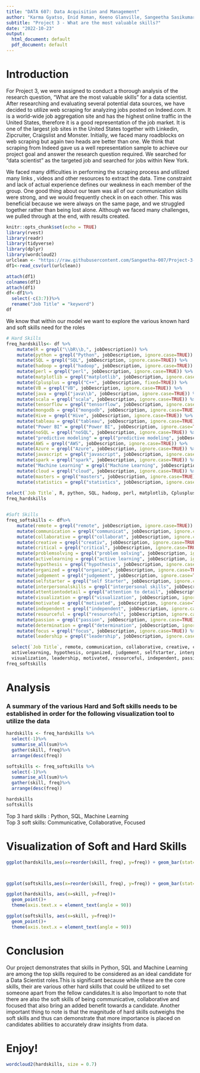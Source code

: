 ```yaml
---
title: "DATA 607: Data Acquisition and Management"
author: "Karma Gyatso, Enid Roman, Keeno Glanville, Sangeetha Sasikumar, Melvin Matanos"
subtitle: "Project 3 - What are the most valuable skills?"
date: "2022-10-23"
output:
  html_document: default
  pdf_document: default
---
```


# Introduction

For Project 3, we were assigned to conduct a thorough analysis of the research question, "What are the most valuable skills" for a data scientist. After researching and evaluating several potential data sources, we have decided to utilize web scraping for analyzing jobs posted on Indeed.com. It is a world-wide job aggregation site and has the highest online traffic in the United States, therefore it is a good representation of the job market. It is one  of the largest job sites in the United States together with Linkedin, Zipcruiter, Craigslist and Monster. Initially, we faced many roadblocks on web scraping but again two heads are better than one. We think that scraping from Indeed gave us a well representation sample to achieve our project goal and answer the research question required. We searched for “data scientist” as the targeted job and searched for jobs within New York. 

We faced many difficulties in performing the scraping process and utilized many links , videos and other resources to extract the data. Time constraint and lack of actual experience defines our weakness in each member of the group. One good thing about our team was all of our communication skills were strong, and we would frequently check in on each other. This was beneficial because we were always on the same page, and we struggled together rather than being lost alone. Although we faced many challenges, we pulled through at the end, with results created. 


```r
knitr::opts_chunk$set(echo = TRUE)
library(rvest)
library(readr)
library(tidyverse)
library(dplyr)
library(wordcloud2)
urlclean <- "https://raw.githubusercontent.com/Sangeetha-007/Project-3-607/main/test2.csv"
df1<-read_csv(url(urlclean))

attach(df1)
colnames(df1)
attach(df1)
df<-df1%>%
  select(-c(3:7))%>%
  rename("Job Title" = "keyword")
df
```

We know that within our model we want to explore the various known hard and soft skills need for the roles

```r
# Hard Skills
freq_hardskills<- df %>%
    mutate(R = grepl("\\bR\\b,", jobDescription)) %>%
    mutate(python = grepl("Python", jobDescription, ignore.case=TRUE)) %>%
    mutate(SQL = grepl("SQL", jobDescription, ignore.case=TRUE)) %>%
    mutate(hadoop = grepl("hadoop", jobDescription, ignore.case=TRUE)) %>%
    mutate(perl = grepl("perl", jobDescription, ignore.case=TRUE)) %>%
    mutate(matplotlib = grepl("matplotlib", jobDescription, ignore.case=TRUE)) %>%
    mutate(Cplusplus = grepl("C++", jobDescription, fixed=TRUE)) %>%
    mutate(VB = grepl("VB", jobDescription, ignore.case=TRUE)) %>%
    mutate(java = grepl("java\\b", jobDescription, ignore.case=TRUE)) %>%
    mutate(scala = grepl("scala", jobDescription, ignore.case=TRUE)) %>%
    mutate(tensorflow = grepl("tensorflow", jobDescription, ignore.case=TRUE)) %>%
    mutate(mongodb = grepl("mongodb", jobDescription, ignore.case=TRUE)) %>%
    mutate(Hive = grepl("Hive", jobDescription, ignore.case=TRUE)) %>%
    mutate(tableau = grepl("tableau", jobDescription, ignore.case=TRUE)) %>%
    mutate("Power BI" = grepl("Power BI", jobDescription, ignore.case=TRUE)) %>%
    mutate(noSQL = grepl("noSQL", jobDescription, ignore.case=TRUE)) %>%
    mutate("predictive modeling" = grepl("predictive modeling", jobDescription, ignore.case=TRUE)) %>%
    mutate(AWS = grepl("AWS", jobDescription, ignore.case=TRUE)) %>%
    mutate(Azure = grepl("Azure", jobDescription, ignore.case=TRUE)) %>%
    mutate(javascript = grepl("javascript", jobDescription, ignore.case=TRUE)) %>%
    mutate(spark = grepl("spark", jobDescription, ignore.case=TRUE)) %>%
    mutate("Machine Learning" = grepl("Machine Learning", jobDescription, ignore.case=TRUE)) %>%
    mutate(cloud = grepl("cloud", jobDescription, ignore.case=TRUE)) %>%
    mutate(masters = grepl("masters", jobDescription, ignore.case=TRUE)) %>%
    mutate(statistics = grepl("statistics", jobDescription, ignore.case=TRUE)) %>%
  
select(`Job Title`, R, python, SQL, hadoop, perl, matplotlib, Cplusplus, VB, java, "Machine Learning", scala, tensorflow, mongodb, javascript, spark, Hive, tableau, "Power BI", noSQL,"predictive modeling", AWS, Azure, cloud, masters, statistics)
freq_hardskills


#Soft Skills
freq_softskills <- df%>%
    mutate(remote = grepl("remote", jobDescription, ignore.case=TRUE)) %>%
    mutate(communication = grepl("communicat", jobDescription, ignore.case=TRUE)) %>%
    mutate(collaborative = grepl("collaborat", jobDescription, ignore.case=TRUE)) %>%
    mutate(creative = grepl("creativ", jobDescription, ignore.case=TRUE)) %>%
    mutate(critical = grepl("critical", jobDescription, ignore.case=TRUE)) %>%
    mutate(problemsolving = grepl("problem solving", jobDescription, ignore.case=TRUE)) %>%
    mutate(activelearning = grepl("active learning", jobDescription, ignore.case=TRUE)) %>%
    mutate(hypothesis = grepl("hypothesis", jobDescription, ignore.case=TRUE)) %>%
    mutate(organized = grepl("organize", jobDescription, ignore.case=TRUE)) %>%
    mutate(judgement = grepl("judgement", jobDescription, ignore.case=TRUE)) %>%
    mutate(selfstarter = grepl("self Starter", jobDescription, ignore.case=TRUE)) %>%
    mutate(interpersonalskills = grepl("interpersonal skills", jobDescription, ignore.case=TRUE)) %>%
    mutate(attentiontodetail = grepl("attention to detail", jobDescription, ignore.case=TRUE)) %>%
    mutate(visualization = grepl("visualization", jobDescription, ignore.case=TRUE)) %>%
    mutate(motivated = grepl("motivated", jobDescription, ignore.case=TRUE)) %>%
    mutate(independent = grepl("independent", jobDescription, ignore.case=TRUE)) %>%
    mutate(resourceful = grepl("resourceful", jobDescription, ignore.case=TRUE)) %>%
    mutate(passion = grepl("passion", jobDescription, ignore.case=TRUE)) %>%
    mutate(determination = grepl("determination", jobDescription, ignore.case=TRUE)) %>%
    mutate(focus = grepl("focus", jobDescription, ignore.case=TRUE)) %>%
    mutate(leadership = grepl("leadership", jobDescription, ignore.case=TRUE)) %>%

  select(`Job Title`, remote, communication, collaborative, creative, critical, problemsolving, 
  activelearning, hypothesis, organized, judgement, selfstarter, interpersonalskills, attentiontodetail, 
  visualization, leadership, motivated, resourceful, independent, passion, determination, focus)
freq_softskills
```


# Analysis
### A summary of the various Hard and Soft skills needs to be established in order for the following visualization tool to utilize the data
```r
hardskills <- freq_hardskills %>%
  select(-1)%>%
  summarise_all(sum)%>%
  gather(skill, freq)%>%
  arrange(desc(freq))

softskills <- freq_softskills %>%
  select(-1)%>%
  summarise_all(sum)%>%
  gather(skill, freq)%>%
  arrange(desc(freq))

hardskills
softskills

```
  Top 3 hard skills : Python, SQL, Machine Learning    
  Top 3 soft skills: Communicative, Collaborative, Focused



# Visualization of Soft and Hard Skills

```r

ggplot(hardskills,aes(x=reorder(skill, freq), y=freq)) + geom_bar(stat='identity',fill="blue") + xlab('') + ylab('Frequency') + labs(title='Hard Skills') + coord_flip() + theme_minimal()



ggplot(softskills,aes(x=reorder(skill, freq), y=freq)) + geom_bar(stat='identity',fill="purple") + xlab('') + ylab('Frequency') + labs(title='Soft Skills') + coord_flip() + theme_minimal()

```



```r
ggplot(hardskills, aes(x=skill, y=freq))+
  geom_point()+
  theme(axis.text.x = element_text(angle = 90))

ggplot(softskills, aes(x=skill, y=freq))+
  geom_point()+
  theme(axis.text.x = element_text(angle = 90))

```


# Conclusion


Our project demonstrates that skills in Python, SQL and Machine Learning are among the top skills required to be considered as an ideal candidate for a Data Scientist roles.This is significant because while these are the core skills, their are various other hard skills that could be utilized to set someone apart from the fellow candidates.It is also Important to note that there are also the soft skills of being communicative, collaborative and focused that also bring an added benefit towards a candidate. Another important thing to note is that the magnitude of hard skills outweighs
the soft skills and thus can demonstrate that more importance is placed on candidates abilities to accurately draw insights from data.


# Enjoy!

```r
wordcloud2(hardskills, size = 0.7)
```


















































